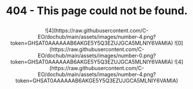 
# <p align="center">404 - This page could not be found.</p>

<p align="center">
    ![4](https://raw.githubusercontent.com/C-EO/dochub/main/assets/images/number-4.png?token=GHSAT0AAAAAAB6AKGE5Y5Q3EZUJGCA5MLNIY6VAMIA)
    ![0](https://raw.githubusercontent.com/C-EO/dochub/main/assets/images/number-0.png?token=GHSAT0AAAAAAB6AKGE5Y5Q3EZUJGCA5MLNIY6VAMIA)
    ![4](https://raw.githubusercontent.com/C-EO/dochub/main/assets/images/number-4.png?token=GHSAT0AAAAAAB6AKGE5Y5Q3EZUJGCA5MLNIY6VAMIA)
</p>

<NotFoundPage />
